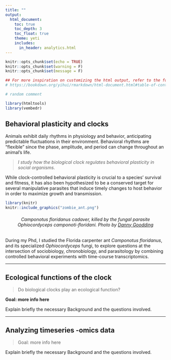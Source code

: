 ```yaml
---
title: ""
output:
  html_document:
    toc: true
    toc_depth: 3
    toc_float: true
    theme: yeti
    includes:
      in_header: analytics.html
---
```


```r
knitr::opts_chunk$set(echo = TRUE)
knitr::opts_chunk$set(warning = F)
knitr::opts_chunk$set(message = F)

## For more inspiration on customizing the html output, refer to the following:
# https://bookdown.org/yihui/rmarkdown/html-document.html#table-of-contents
```


<style>
body {text-align: left}
</style>

<script type='text/javascript' src='https://d1bxh8uas1mnw7.cloudfront.net/assets/embed.js'></script>

```r
# random comment

library(htmltools)
library(vembedr)

```




## Behavioral plasticity and clocks

Animals exhibit daily rhythms in physiology and behavior, anticipating predictable fluctuations in their environment. Behavioral rhythms are “flexible” since the phase, amplitude, and period can change throughout an animal’s life. 

>_I study how the biological clock regulates behavioral plasticity in social organisms._

While clock-controlled behavioral plasticity is crucial to a species’ survival and fitness, it has also been hypothesized to be a conserved target for several manipulative parasites that induce timely changes to host behavior in order to maximize growth and transmission.

```r
library(knitr)
knitr::include_graphics("zombie_ant.png")
```

<h6 style="text-align: center;" markdown="-1">
*Camponotus floridanus* cadaver, killed by the fungal parasite *Ophiocordyceps camponoti-floridani*. Photo by [Danny Goodding](https://www.dannygoodding.com/)
</h6>     
  
During my Phd, I studied the Florida carpenter ant *Camponotus floridanus*, and its specialized _Ophiocordyceps_ fungi, to explore questions at the intersection of sociobiology, chronobiology, and parasitology by combining controlled behavioral experiments with time-course transcriptomics.


___

## Ecological functions of the clock

> Do biological clocks play an ecological function?

**Goal: more info here**

Explain briefly the necessary Background and the questions involved.

___

## Analyzing timeseries -omics data

> Goal: more info here

Explain briefly the necessary Background and the questions involved.
